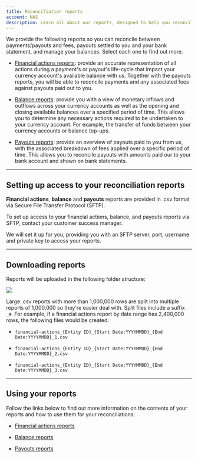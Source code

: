 ```yaml
---
title: Reconciliation reports
account: NAS
description: Learn all about our reports, designed to help you reconcile between payments/payouts and fees, payouts settled to you and your bank statement, and manage your balances.
---
```


We provide the following reports so you can reconcile between payments/payouts and fees, payouts settled to you and your bank statement, and manage your balances. Select each one to find out more.

- [Financial actions reports](/reporting/reconciliation-reports/financial-actions-reports): provide an accurate representation of all actions during a payment's or payout's life-cycle that impact your currency account's available balance with us. Together with the payouts reports, you will be able to reconcile payments and any associated fees against payouts paid out to you.

- [Balance reports](/reporting/reconciliation-reports/balance-reports): provide you with a view of monetary inflows and outflows across your currency accounts as well as the opening and closing available balances over a specified period of time. This allows you to determine any necessary actions required to be undertaken to your currency account. For example, the transfer of funds between your currency accounts or balance top-ups.

- [Payouts reports](/reporting/reconciliation-reports/payouts-reports): provide an overview of payouts paid to you from us, with the associated breakdown of fees applied over a specific period of time. This allows you to reconcile payouts with amounts paid our to your bank account and shown on bank statements.

---

## Setting up access to your reconciliation reports

**Financial actions**, **balance** and **payouts** reports are provided in .csv format via Secure File Transfer Protocol (SFTP).

To set up access to your financial actions, balance, and payouts reports via SFTP, contact your customer success manager.

We will set it up for you, providing you with an SFTP server, port, username and private key to access your reports.

---

## Downloading reports

Reports will be uploaded in the following folder structure:

<img src="/NAS/Reporting/sftp_delivery_folder_structure_v3.png" />

Large .csv reports with more than 1,000,000 rows are split into multiple reports of 1,000,000 so they're easier deal with. Split files include a suffix `_#`. For example, if a financial actions report by date range has 2,400,000 rows, the following files would be created:

- `financial-actions_{Entity ID}_{Start Date:YYYYMMDD}_{End Date:YYYYMMDD}_1.csv`

- `financial-actions_{Entity ID}_{Start Date:YYYYMMDD}_{End Date:YYYYMMDD}_2.csv`

- `financial-actions_{Entity ID}_{Start Date:YYYYMMDD}_{End Date:YYYYMMDD}_3.csv`

---

## Using your reports

Follow the links below to find out more information on the contents of your reports and how to use them for your reconciliations:

- [Financial actions reports](/reporting/reconciliation-reports/financial-actions-reports)

-  [Balance reports](/reporting/reconciliation-reports/balance-reports) 

- [Payouts reports](/reporting/reconciliation-reports/payouts-reports)
